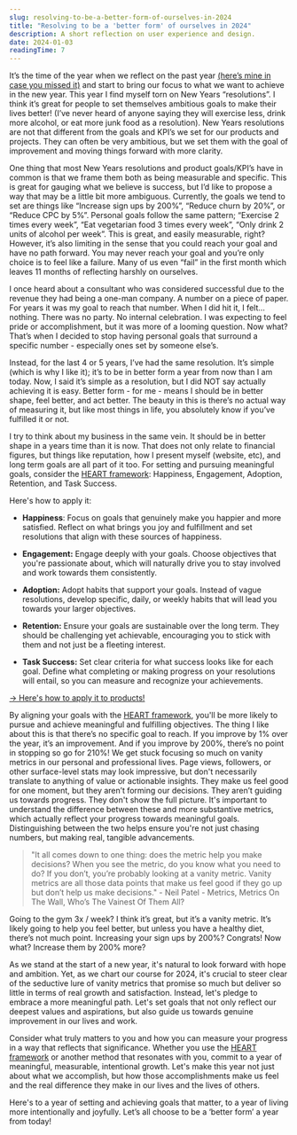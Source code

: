 ```yaml
---
slug: resolving-to-be-a-better-form-of-ourselves-in-2024
title: "Resolving to be a 'better form' of ourselves in 2024"
description: A short reflection on user experience and design.
date: 2024-01-03
readingTime: 7
---
```


It’s the time of the year when we reflect on the past year <a href="https://www.antonsten.com/2023">(here’s mine in case you missed it)</a> and start to bring our focus to what we want to achieve in the new year. This year I find myself torn on New Years “resolutions”. I think it’s great for people to set themselves ambitious goals to make their lives better! (I’ve never heard of anyone saying they will exercise less, drink more alcohol, or eat more junk food as a resolution). New Years resolutions are not that different from the goals and KPI’s we set for our products and projects. They can often be very ambitious, but we set them with the goal of improvement and moving things forward with more clarity.

One thing that most New Years resolutions and product goals/KPI’s have in common is that we frame them both as being measurable and specific. This is great for gauging what we believe is success, but I’d like to propose a way that may be a little bit more ambiguous. Currently, the goals we tend to set are things like “Increase sign ups by 200%”, “Reduce churn by 20%”, or “Reduce CPC by 5%”. Personal goals follow the same pattern; “Exercise 2 times every week”, “Eat vegetarian food 3 times every week”, “Only drink 2 units of alcohol per week”. This is great, and easily measurable, right? However, it’s also limiting in the sense that you could reach your goal and have no path forward. You may never reach your goal and you’re only choice is to feel like a failure. Many of us even “fail” in the first month which leaves 11 months of reflecting harshly on ourselves.

I once heard about a consultant who was considered successful due to the revenue they had being a one-man company. A number on a piece of paper. For years it was my goal to reach that number. When I did hit it, I felt… nothing. There was no party. No internal celebration. I was expecting to feel pride or accomplishment, but it was more of a looming question. Now what? That’s when I decided to stop having personal goals that surround a specific number - especially ones set by someone else’s.

Instead, for the last 4 or 5 years, I’ve had the same resolution. It’s simple (which is why I like it); it’s to be in better form a year from now than I am today. Now, I said it’s simple as a resolution, but I did NOT say actually achieving it is easy. Better form - for me - means I should be in better shape, feel better, and act better. The beauty in this is there’s no actual way of measuring it, but like most things in life, you absolutely know if you’ve fulfilled it or not.

I try to think about my business in the same vein. It should be in better shape in a years time than it is now. That does not only relate to financial figures, but things like reputation, how I present myself (website, etc), and long term goals are all part of it too. For setting and pursuing meaningful goals, consider the <a href="https://www.antonsten.com/measuring-ux">HEART framework</a>: Happiness, Engagement, Adoption, Retention, and Task Success. 

Here's how to apply it:

- **Happiness**: Focus on goals that genuinely make you happier and more satisfied. Reflect on what brings you joy and fulfillment and set resolutions that align with these sources of happiness. 

- **Engagement:** Engage deeply with your goals. Choose objectives that you're passionate about, which will naturally drive you to stay involved and work towards them consistently. 

- **Adoption:** Adopt habits that support your goals. Instead of vague resolutions, develop specific, daily, or weekly habits that will lead you towards your larger objectives.

- **Retention:** Ensure your goals are sustainable over the long term. They should be challenging yet achievable, encouraging you to stick with them and not just be a fleeting interest.

- **Task Success:** Set clear criteria for what success looks like for each goal. Define what completing or making progress on your resolutions will entail, so you can measure and recognize your achievements.

<a href="https://www.antonsten.com/measuring-ux">→ Here's how to apply it to products!</a>

By aligning your goals with the <a href="https://www.antonsten.com/measuring-ux">HEART framework</a>, you'll be more likely to pursue and achieve meaningful and fulfilling objectives. The thing I like about this is that there’s no specific goal to reach. If you improve by 1% over the year, it’s an improvement. And if you improve by 200%, there’s no point in stopping so go for 210%! We get stuck focusing so much on vanity metrics in our personal and professional lives. Page views, followers, or other surface-level stats may look impressive, but don't necessarily translate to anything of value or actionable insights. They make us feel good for one moment, but they aren’t forming our decisions. They aren’t guiding us towards progress. They don't show the full picture. It's important to understand the difference between these and more substantive metrics, which actually reflect your progress towards meaningful goals. Distinguishing between the two helps ensure you're not just chasing numbers, but making real, tangible advancements.

>"It all comes down to one thing: does the metric help you make decisions? When you see the metric, do you know what you need to do? If you don’t, you’re probably looking at a vanity metric. Vanity metrics are all those data points that make us feel good if they go up but don’t help us make decisions." - Neil Patel - Metrics, Metrics On The Wall, Who’s The Vainest Of Them All?

Going to the gym 3x / week? I think it’s great, but it’s a vanity metric. It’s likely going to help you feel better, but unless you have a healthy diet, there’s not much point. Increasing your sign ups by 200%? Congrats! Now what? Increase them by 200% more?

As we stand at the start of a new year, it's natural to look forward with hope and ambition. Yet, as we chart our course for 2024, it's crucial to steer clear of the seductive lure of vanity metrics that promise so much but deliver so little in terms of real growth and satisfaction. Instead, let's pledge to embrace a more meaningful path. Let's set goals that not only reflect our deepest values and aspirations, but also guide us towards genuine improvement in our lives and work.

Consider what truly matters to you and how you can measure your progress in a way that reflects that significance. Whether you use the <a href="https://www.antonsten.com/measuring-ux">HEART framework</a> or another method that resonates with you, commit to a year of meaningful, measurable, intentional growth. Let's make this year not just about what we accomplish, but how those accomplishments make us feel and the real difference they make in our lives and the lives of others.

Here's to a year of setting and achieving goals that matter, to a year of living more intentionally and joyfully. Let’s all choose to be a ‘better form’ a year from today!